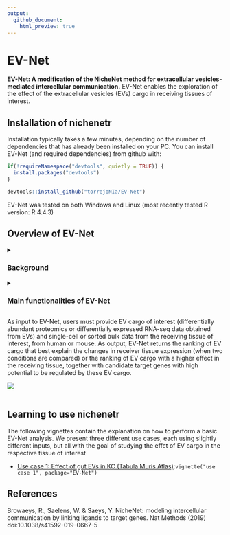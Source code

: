 ```yaml
---
output:
  github_document:
    html_preview: true
---
```


<!-- README.md is generated from README.Rmd. Please edit that file -->

<!-- github markdown built using
rmarkdown::render("README.Rmd",output_format = "md_document")
-->

# EV-Net

<!-- badges: start -->
<!-- badges: end -->
  

**EV-Net: A modification of the NicheNet method for extracellular vesicles-mediated intercellular communication.** EV-Net enables the exploration of the effect of the extracellular vesicles (EVs) cargo in receiving tissues of interest.



## Installation of nichenetr

Installation typically takes a few minutes, depending on the number of
dependencies that has already been installed on your PC. You can install
EV-Net (and required dependencies) from github with:

```r
if(!requireNamespace("devtools", quietly = TRUE)) {
  install.packages("devtools") 
}

devtools::install_github("torrejoNIa/EV-Net")
```

EV-Net was tested on both Windows and Linux (most recently tested R version: R 4.4.3)

## Overview of EV-Net
<details>
<summary><h3>Background</h3></summary>

Extracellular vesicles (EVs) are small, bilayered vesicles that carry diverse bioactive molecules such as nucleic acids, proteins, and lipids. These vesicles play a crucial role in cell-to-cell communication, but their importance is often overlooked in communication network models. In addition to that, current tools available for studying these networks are not designed to handle EV-specific data.

To address this challenge, we adapted Nichenet (Browaeys et al., 2020), an existing framework for cell-to-cell communication exploration, for its use on EVs datasets. 

Originally, NicheNet was designed to analyze cell-to-cell communication by identifying ligands driving gene expression changes via ligand-receptor interactions. Since EVs can also deliver cargo through mechanisms beyond ligand-receptor interactions, such as membrane fusion and endocytosis, since EVs can be internalized by recipient cells via additional mechanisms beyond ligand-receptor interactions, such as membrane fusion and endocytosis, we modified NicheNet for its use on EVs. This modification expanded the tool’s scope to include not only ligands, but also dowsntream proteins proteins and transcription factors, ensuring a more comprehensive analysis of EV-mediated communication.
<br><br>
![](vignettes/images/presentationEV-Net.png){width=450}
<br><br>

NicheNet utilizes a Personalized PageRank algorithm to generate a ligand-to-target scoring matrix. This process involves random walk restarts using each ligand as a seed node to obtain the scoring for each ligand-target diffusion. To tailor this method to our needs, we modified it and applied the algorithm to not only ligands, but also the intermediary signaling proteins and transcription factors. This modification generated a new protein-to-target matrix comprising 19 790 proteins (spanning ligands, downstream proteins and transcription factors) and 22 521 target genes. This new  protein-to-target matrix replaced the original Nichenet ligand-to-target matrix, which only contained 1287 ligands and 22521 target genes.

</details>

<details>
<summary><h3>Main functionalities of EV-Net</h3></summary>

* Assessing the effect of the EV cargo (EVs proteomics, or RNA-seq data) in gene expression in the receiving cell population (when comparing two different conditions)
* Assessing the potential effect of the EV cargo (proteomics, or RNA-seq data) in a receiving tissue of interest (1 condition)
* Prioritizing EV cargo (proteins) based on their effect on gene expression
* Inferring putative EV cargo-target links active in the system under study
* Inferring potential signaling paths between EV cargo and target genes of interest: to generate causal hypotheses and check which data sources support the predictions

Moreover, we provide instructions on how to make intuitive visualizations of the EV cargo - target relantion ships

<br><br>

</details>

As input to EV-Net, users must provide EV cargo of interest (differentially abundant proteomics or differentially expressed RNA-seq data obtained from EVs) and single-cell or sorted bulk data from the receiving tissue of interest, from human or mouse. As output, EV-Net returns the ranking of EV cargo that best explain the changes in receiver tissue expression (when two conditions are compared) or the ranking of EV cargo with a higher effect in the receiving tissue, together with candidate target genes with high potential to be regulated by these EV cargo. 

![](vignettes/images/possibleinput.png)
<br><br>



## Learning to use nichenetr

The following vignettes contain the explanation on how to perform a basic EV-Net analysis. We present three different use cases, each using slightly different inputs, but all with the goal of studying the effct of EV cargo in the respective tissue of interest

* [Use case 1: Effect of gut EVs in KC (Tabula Muris Atlas)](vignettes/Use_case_1_Effect_of_gut_EVs_in_KC_TabulaMurisAtlas.Rmd):`vignette("use case 1", package="EV-Net")`

</details>

## References

Browaeys, R., Saelens, W. & Saeys, Y. NicheNet: modeling intercellular communication by linking ligands to target genes. Nat Methods (2019) doi:10.1038/s41592-019-0667-5
